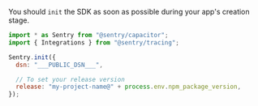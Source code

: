 You should `init` the SDK as soon as possible during your app's creation stage.

```javascript
import * as Sentry from "@sentry/capacitor";
import { Integrations } from "@sentry/tracing";

Sentry.init({
  dsn: "___PUBLIC_DSN___",

  // To set your release version
  release: "my-project-name@" + process.env.npm_package_version,
});
```
